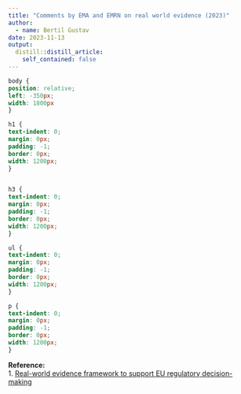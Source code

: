 ```yaml
---
title: "Comments by EMA and EMRN on real world evidence (2023)"
author:
  - name: Bertil Gustav
date: 2023-11-13
output:
  distill::distill_article:
    self_contained: false
---
```



```css
body {
position: relative;
left: -350px;
width: 1800px
}

h1 {
text-indent: 0;
margin: 0px;
padding: -1;
border: 0px;
width: 1200px;
}


h3 {
text-indent: 0;
margin: 0px;
padding: -1;
border: 0px;
width: 1200px;
}

ul {
text-indent: 0;
margin: 0px;
padding: -1;
border: 0px;
width: 1200px;
}

p {
text-indent: 0;
margin: 0px;
padding: -1;
border: 0px;
width: 1200px;
}
```





**Reference:**<br>
1. [Real-world evidence framework to support EU regulatory decision-making](https://www.ema.europa.eu/en/documents/report/real-world-evidence-framework-support-eu-regulatory-decision-making-report-experience-gained_en.pdf){target="_blank"}<br>

